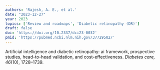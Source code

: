 ```yaml
---
authors: 'Rajesh, A. E., et al.'
date: "2023-12-27"
year: 2023
topics: ['Review and roadmaps', 'Diabetic retinopathy (DR)']
draft: false
doi: 'https://doi.org/10.2337/dci23-0032'
pmid: 'https://pubmed.ncbi.nlm.nih.gov/37729502/'
---
```


Artificial intelligence and diabetic retinopathy: ai framework, prospective studies, head-to-head validation, and cost-effectiveness.
*Diabetes care, 46*(10), 1728–1739.